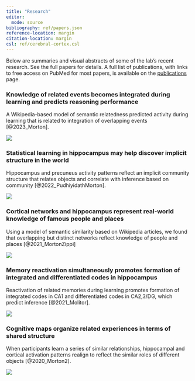```yaml
---
title: "Research"
editor: 
  mode: source
bibliography: ref/papers.json
reference-location: margin
citation-location: margin
csl: ref/cerebral-cortex.csl
---
```


Below are summaries and visual abstracts of some of the lab's recent research. See the full papers for details. A full list of publications, with links to free access on PubMed for most papers, is available on the [publications](publications.html) page.

### Knowledge of related events becomes integrated during learning and predicts reasoning performance

A Wikipedia-based model of semantic relatedness predicted activity during learning that is related to integration of overlapping events [@2023_Morton].

![](ref/abstracts/2023_Morton.png)

### Statistical learning in hippocampus may help discover implicit structure in the world

Hippocampus and precuneus activity patterns reflect an implicit community structure that relates objects and correlate with inference based on community [@2022_PudhiyidathMorton].

![](ref/abstracts/2022_PudhiyidathMorton.png)

### Cortical networks and hippocampus represent real-world knowledge of famous people and places

Using a model of semantic similarity based on Wikipedia articles, we found that overlapping but distinct networks reflect knowledge of people and places [@2021_MortonZippi]

![](ref/abstracts/2021_MortonZippi.png)

### Memory reactivation simultaneously promotes formation of integrated and differentiated codes in hippocampus

Reactivation of related memories during learning promotes formation of integrated codes in CA1 and differentiated codes in CA2,3/DG, which predict inference [@2021_Molitor].

![](ref/abstracts/2021_Molitor.png)

### Cognitive maps organize related experiences in terms of shared structure

When participants learn a series of similar relationships, hippocampal and cortical activation patterns realign to reflect the similar roles of different objects [@2020_Morton2].

![](ref/abstracts/2020_Morton2.png)
